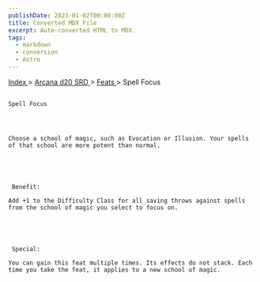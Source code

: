 ```yaml
---
publishDate: 2023-01-02T00:00:00Z
title: Converted MDX File
excerpt: Auto-converted HTML to MDX.
tags:
  - markdown
  - conversion
  - Astro
---
```







[
      Index
     ](-index)
     >
     [
      Arcana d20 SRD
     ](arcana-d20-srd-index)
     >
     [
      Feats
     ](arcana-d20-srd-feats-index)
     > Spell Focus
    




## 
    Spell Focus
   



    Choose a school of magic, such as Evocation or Illusion. Your spells of that school are more potent than normal.
   




     Benefit:
    
    Add +1 to the Difficulty Class for all saving throws against spells from the school of magic you select to focus on.
   




     Special:
    
    You can gain this feat multiple times. Its effects do not stack. Each time you take the feat, it applies to a new school of magic.
   






